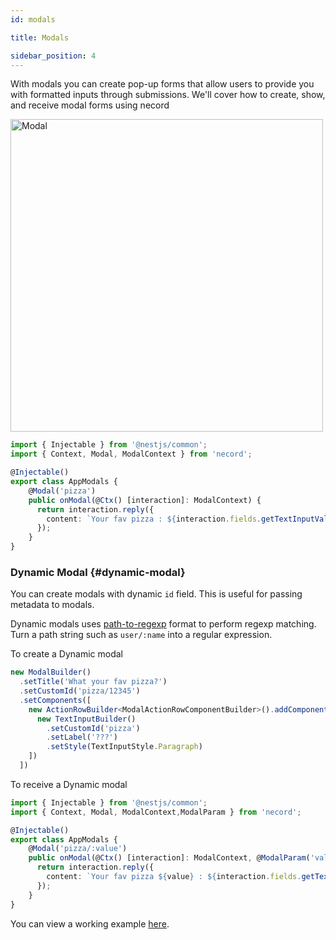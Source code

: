 ```yaml
---
id: modals

title: Modals

sidebar_position: 4
---
```


With modals you can create pop-up forms that allow users to provide you with formatted inputs through submissions. We'll cover how to create, show, and receive modal forms using necord

<img src="/img/content/modal.png" alt="Modal" width="500" />

```typescript title="app.modals.ts"
import { Injectable } from '@nestjs/common';
import { Context, Modal, ModalContext } from 'necord';

@Injectable()
export class AppModals {
    @Modal('pizza')
    public onModal(@Ctx() [interaction]: ModalContext) {
      return interaction.reply({
        content: `Your fav pizza : ${interaction.fields.getTextInputValue('pizza')}`
      });
    }
}
```

### Dynamic Modal {#dynamic-modal}
You can create modals with dynamic `id` field. This is useful for passing metadata to modals.

Dynamic modals uses [path-to-regexp](https://www.npmjs.com/package/path-to-regexp) format to perform regexp matching. Turn a path string such as `user/:name` into a regular expression.

To create a Dynamic modal
```typescript
new ModalBuilder()
  .setTitle('What your fav pizza?')
  .setCustomId('pizza/12345')
  .setComponents([
    new ActionRowBuilder<ModalActionRowComponentBuilder>().addComponents([
      new TextInputBuilder()
        .setCustomId('pizza')
        .setLabel('???')
        .setStyle(TextInputStyle.Paragraph)
    ])
  ])
```

To receive a Dynamic modal
```typescript title="app.modals.ts"
import { Injectable } from '@nestjs/common';
import { Context, Modal, ModalContext,ModalParam } from 'necord';

@Injectable()
export class AppModals {
    @Modal('pizza/:value')
    public onModal(@Ctx() [interaction]: ModalContext, @ModalParam('value') value: string) {
      return interaction.reply({
        content: `Your fav pizza ${value} : ${interaction.fields.getTextInputValue('pizza')}`
      });
    }
}
```

You can view a working example [here](https://github.com/necordjs/examples/tree/master/05-modals).
